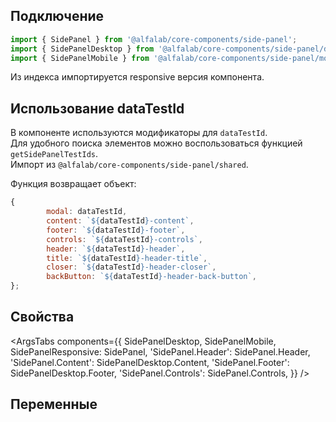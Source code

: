 
## Подключение

```jsx
import { SidePanel } from '@alfalab/core-components/side-panel';
import { SidePanelDesktop } from '@alfalab/core-components/side-panel/desktop';
import { SidePanelMobile } from '@alfalab/core-components/side-panel/mobile';
```

Из индекса импортируется responsive версия компонента.

## Использование dataTestId

В компоненте используются модификаторы для `dataTestId`.  
Для удобного поиска элементов можно воспользоваться функцией `getSidePanelTestIds`.  
Импорт из `@alfalab/core-components/side-panel/shared`.

Функция возвращает объект:

```jsx
{
        modal: dataTestId,
        content: `${dataTestId}-content`,
        footer: `${dataTestId}-footer`,
        controls: `${dataTestId}-controls`,
        header: `${dataTestId}-header`,
        title: `${dataTestId}-header-title`,
        closer: `${dataTestId}-header-closer`,
        backButton: `${dataTestId}-header-back-button`,
};
```

## Свойства

<ArgsTabs
    components={{
        SidePanelDesktop,
        SidePanelMobile,
        SidePanelResponsive: SidePanel,
        'SidePanel.Header': SidePanel.Header,
        'SidePanel.Content': SidePanelDesktop.Content,
        'SidePanel.Footer': SidePanelDesktop.Footer,
        'SidePanel.Controls': SidePanel.Controls,
    }}
/>

## Переменные

<CssVars css={vars} />
